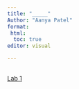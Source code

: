 ```yaml
---
title: "_____"
Author: "Aanya Patel"
format:
 html:
  toc: true 
editor: visual

---
```


## 

[Lab 1](Lab 1.html)

